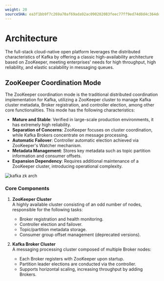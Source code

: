 ```yaml
---
weight: 20
sourceSHA: ea3f1bb9f7c269a70af69ada92ac090202083feec77ff9ed74d8d4c364dd5f76
---
```


# Architecture

The full-stack cloud-native open platform leverages the distributed characteristics of Kafka by offering a classic high-availability architecture based on ZooKeeper, meeting enterprises' needs for high throughput, high reliability, and elastic scalability in messaging queues.

## ZooKeeper Coordination Mode

The ZooKeeper coordination mode is the traditional distributed coordination implementation for Kafka, utilizing a ZooKeeper cluster to manage Kafka cluster metadata, Broker registration, and controller election, among other core functionalities. This mode has the following characteristics:

- **Mature and Stable**: Verified in large-scale production environments, it has extremely high reliability.
- **Separation of Concerns**: ZooKeeper focuses on cluster coordination, while Kafka Brokers concentrate on message processing.
- **Automatic Failover**: Controller automatic election achieved via ZooKeeper's Watcher mechanism.
- **Metadata Management**: Stores key metadata such as topic partition information and consumer offsets.
- **Expansion Dependency**: Requires additional maintenance of a ZooKeeper cluster, introducing operational complexity.

![kafka zk arch](./assets/zk_arch.png)

### Core Components

1. **ZooKeeper Cluster**\
   A highly available cluster consisting of an odd number of nodes, responsible for the following tasks:
   - Broker registration and health monitoring.
   - Controller election and failover.
   - Topic/partition metadata storage.
   - Consumer group offset management (deprecated versions).

2. **Kafka Broker Cluster**\
   A messaging processing cluster composed of multiple Broker nodes:
   - Each Broker registers with ZooKeeper upon startup.
   - Partition leader elections are conducted via the controller.
   - Supports horizontal scaling, increasing throughput by adding Brokers.
